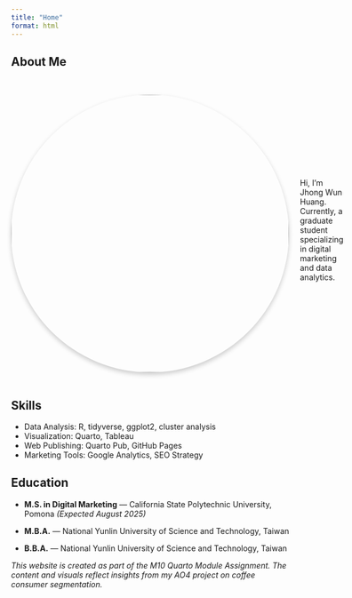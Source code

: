 ```yaml
---
title: "Home"
format: html
---
```


## About Me

::: {.flex-container style="display: flex; align-items: center; gap: 20px;"}
## ![](S__22044701.jpg){style="border-radius: 50%; width: 500px; box-shadow: 0 4px 8px rgba(0,0,0,0.2);"}

Hi, I'm Jhong Wun Huang. Currently, a graduate student specializing in digital marketing and data analytics.
:::

## Skills

-   Data Analysis: R, tidyverse, ggplot2, cluster analysis
-   Visualization: Quarto, Tableau
-   Web Publishing: Quarto Pub, GitHub Pages
-   Marketing Tools: Google Analytics, SEO Strategy

## Education

-   **M.S. in Digital Marketing** — California State Polytechnic University, Pomona *(Expected August 2025)*

-   **M.B.A.** — National Yunlin University of Science and Technology, Taiwan

-   **B.B.A.** — National Yunlin University of Science and Technology, Taiwan

*This website is created as part of the M10 Quarto Module Assignment. The content and visuals reflect insights from my AO4 project on coffee consumer segmentation.*
